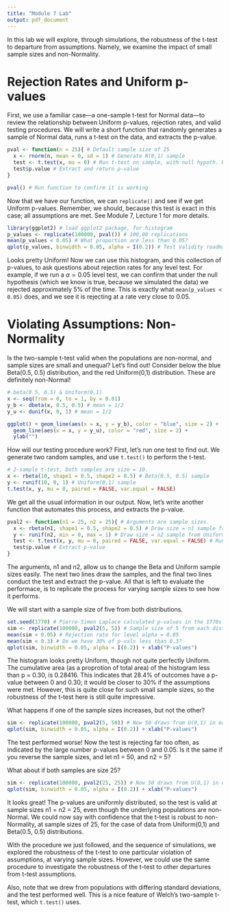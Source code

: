 ```yaml
---
title: "Module 7 Lab"
output: pdf_document
---
```


In this lab we will explore, through simulations, the robustness of the t-test to departure from assumptions. Namely, we examine the impact of small sample sizes and non-Normality.

# Rejection Rates and Uniform p-values

First, we use a familiar case---a one-sample t-test for Normal data---to review the relationship between Uniform p-values, rejection rates, and valid testing procedures. We will write a short function that randomly generates a sample of Normal data, runs a t-test on the data, and extracts the p-value.

```r

pval <- function(n = 25){ # Default sample size of 25
  x <- rnorm(n, mean = 0, sd = 1) # Generate N(0,1) sample
  test <- t.test(x, mu = 0) # Run t-test on sample, with null hypoth. H_0: mu = 0
  test$p.value # Extract and return p-value
}

pval() # Run function to confirm it is working
```

Now that we have our function, we can `replicate()` and see if we get Uniform p-values. Remember, we should, because this test is exact in this case; all assumptions are met. See Module 7, Lecture 1 for more details.

```r
library(ggplot2) # load ggplot2 package, for histogram
p_values <- replicate(100000, pval()) # 100,00 replications
mean(p_values < 0.05) # What proportion are less than 0.05?
qplot(p_values, binwidth = 0.05, alpha = I(0.2)) # Test Validity roadmap

```

Looks pretty Uniform! Now we can use this histogram, and this collection of p-values, to ask questions about rejection rates for any level test. For example, if we run a $\alpha = 0.05$ level test, we can confirm that under the null hypothesis (which we know is true, because we simulated the data) we rejected approximately 5\% of the time. This is exactly what `mean(p_values < 0.05)` does, and we see it is rejecting at a rate very close to 0.05.

# Violating Assumptions: Non-Normality

Is the two-sample t-test valid when the populations are non-normal, and sample sizes are small and unequal? Let's find out! Consider below the blue Beta(0.5, 0.5) distribution, and the red Uniform(0,1) distribution. These are definitely non-Normal!

```r
# beta(0.5, 0.5) & Uniform(0,1)
x <- seq(from = 0, to = 1, by = 0.01)
y_b <- dbeta(x, 0.5, 0.5) # mean = 1/2 
y_u <- dunif(x, 0, 1) # mean = 1/2

ggplot() + geom_line(aes(x = x, y = y_b), color = "blue", size = 2) + 
  geom_line(aes(x = x, y = y_u), color = "red", size = 2) +
  ylab("")
```

How will our testing procedure work? First, let's run one test to find out. We generate two random samples, and use `t.test()` to perform the t-test.

```r
# 2-sample t-test, both samples are size = 10.
x <- rbeta(10, shape1 = 0.5, shape2 = 0.5) # Beta(0.5, 0.5) sample
y <- runif(10, 0, 1) # Uniform(0,1) sample
t.test(x, y, mu = 0, paired = FALSE, var.equal = FALSE) 
```

We get all the usual information in our output. Now, let's write another function that automates this process, and extracts the p-value.

```r
pval2 <- function(n1 = 25, n2 = 25){ # Arguments are sample sizes.
  x <- rbeta(n1, shape1 = 0.5, shape2 = 0.5) # Draw size = n1 sample from Beta(0.5, 0.5)
  y <- runif(n2, min = 0, max = 1) # Draw size = n2 sample from Uniform(0,1)
  test <- t.test(x, y, mu = 0, paired = FALSE, var.equal = FALSE) # Run test on samples
  test$p.value # Extract p-value
}
```

The arguments, n1 and n2,  allow us to change the Beta and Uniform sample sizes easily. The next two lines draw the samples, and the final two lines conduct the test and extract the p-value. All that is left to evaluate the performace, is to replicate the process for varying sample sizes to see how it performs.

We will start with a sample size of five from both distributions.

```r
set.seed(1770) # Pierre-Simon Laplace calculated p-values in the 1770s!
sim <- replicate(100000, pval2(5, 5)) # Sample size of 5 from each distribution, each replication
mean(sim < 0.05) # Rejection rate for level alpha = 0.05
mean(sim < 0.3) # Do we have 30% of p-vals less than 0.3?
qplot(sim, binwidth = 0.05, alpha = I(0.2)) + xlab("P-values")
```

The histogram looks pretty Uniform, though not quite perfectly Uniform. The cumulative area (as a proprotion of total area) of the histogram less than p = 0.30, is 0.28416. This indicates that 28.4\% of outcomes have a p-value between 0 and 0.30; it would be closer to 30\% if the assumptions were met. However, this is quite close for such small sample sizes, so the robustness of the t-test here is still quite impressive.

What happens if one of the sample sizes increases, but not the other?

```r
sim <- replicate(100000, pval2(5, 50)) # Now 50 draws from U(0,1) in each replication
qplot(sim, binwidth = 0.05, alpha = I(0.2)) + xlab("P-values")
```

The test performed worse! Now the test is rejecting far too often, as indicated by the large number p-values between 0 and 0.05. Is it the same if you reverse the sample sizes, and let n1 = 50, and n2 = 5?

What about if both samples are size 25?

```r
sim <- replicate(100000, pval2(25, 25)) # Now 50 draws from U(0,1) in each replication
qplot(sim, binwidth = 0.05, alpha = I(0.2)) + xlab("P-values")
```

It looks great! The p-values are uniformly distributed, so the test is valid at sample sizes n1 = n2 = 25, even though the underlying populations are non-Normal. We could now say with confidence that the t-test is robust to non-Normality, at sample sizes of 25, for the case of data from Uniform(0,1) and Beta(0.5, 0.5) distributions.

With the procedure we just followed, and the sequence of simulations, we explored the robustness of the t-test to one particular violation of assumptions, at varying sample sizes. However, we could use the same procedure to investigate the robustness of the t-test to other departures from t-test assumptions.

Also, note that we drew from populations with differing standard deviations, and the test  performed well. This is a nice feature of Welch's two-sample t-test, which `t.test()` uses.

